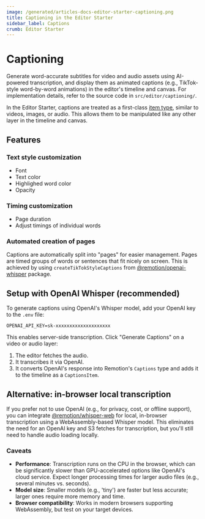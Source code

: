 ```yaml
---
image: /generated/articles-docs-editor-starter-captioning.png
title: Captioning in the Editor Starter
sidebar_label: Captions
crumb: Editor Starter
---
```


# Captioning

Generate word-accurate subtitles for video and audio assets using AI-powered transcription, and display them as animated captions (e.g., TikTok-style word-by-word animations) in the editor's timeline and canvas. For implementation details, refer to the source code in `src/editor/captioning/`.

In the Editor Starter, captions are treated as a first-class [item type](/docs/editor-starter/tracks-items-assets#items), similar to videos, images, or audio. This allows them to be manipulated like any other layer in the timeline and canvas.

## Features

### Text style customization

- Font
- Text color
- Highlighed word color
- Opacity

### Timing customization

- Page duration
- Adjust timings of individual words

### Automated creation of pages

Captions are automatically split into "pages" for easier management. Pages are timed groups of words or sentences that fit nicely on screen. This is achieved by using `createTikTokStyleCaptions` from [@remotion/openai-whisper](/docs/captions) package.


## Setup with OpenAI Whisper (recommended)

To generate captions using OpenAI's Whisper model, add your OpenAI key to the `.env` file:
```
OPENAI_API_KEY=sk-xxxxxxxxxxxxxxxxxxxx
```

This enables server-side transcription. Click "Generate Captions" on a video or audio layer:
1. The editor fetches the audio.
2. It transcribes it via OpenAI.
3. It converts OpenAI's response into Remotion's `Captions` type and adds it to the timeline as a `CaptionsItem`.


## Alternative: in-browser local transcription

If you prefer not to use OpenAI (e.g., for privacy, cost, or offline support), you can integrate [@remotion/whisper-web](/docs/whisper-web) for local, in-browser transcription using a WebAssembly-based Whisper model. This eliminates the need for an OpenAI key and S3 fetches for transcription, but you'll still need to handle audio loading locally.

### Caveats
- **Performance**: Transcription runs on the CPU in the browser, which can be significantly slower than GPU-accelerated options like OpenAI's cloud service. Expect longer processing times for larger audio files (e.g., several minutes vs. seconds).
- **Model size**: Smaller models (e.g., 'tiny') are faster but less accurate; larger ones require more memory and time.
- **Browser compatibility**: Works in modern browsers supporting WebAssembly, but test on your target devices.
